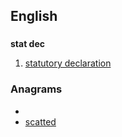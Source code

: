 ==English==

==={{abbreviation}}===
'''stat dec'''

# [[statutory declaration]]

===Anagrams===
* {{alphagram|acdestt}}
* [[scatted#English|scatted]]